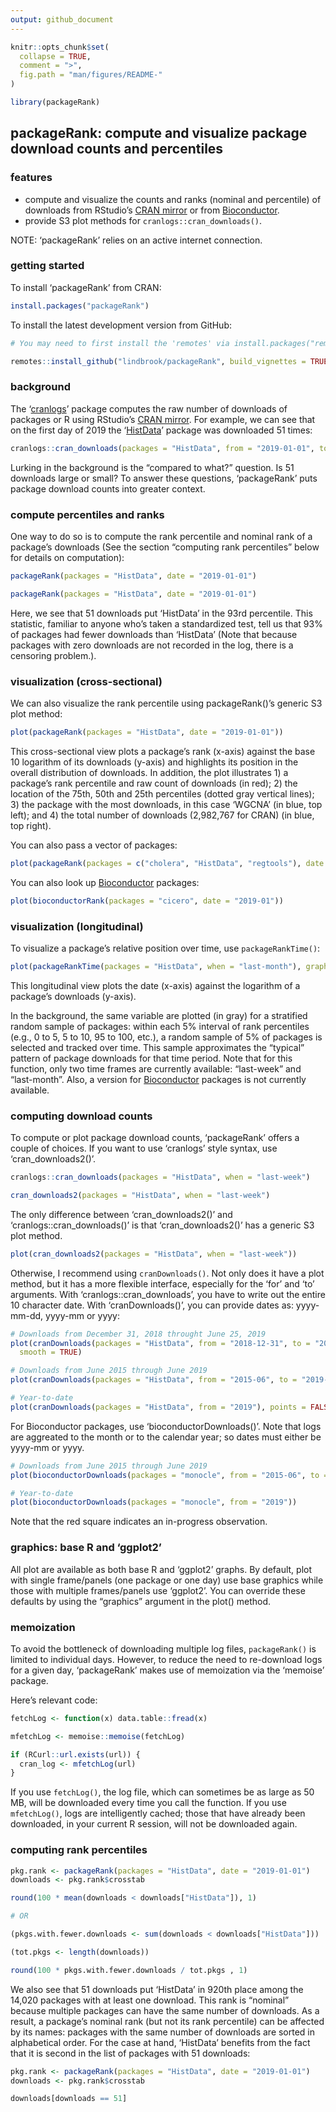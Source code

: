 ```yaml
---
output: github_document
---
```


<!-- README.md is generated from README.Rmd. Please edit that file -->

```r
knitr::opts_chunk$set(
  collapse = TRUE,
  comment = ">",
  fig.path = "man/figures/README-"
)
```

```r
library(packageRank)
```

## packageRank: compute and visualize package download counts and percentiles

### features

* compute and visualize the counts and ranks (nominal and percentile) of downloads from RStudio's [CRAN mirror](http://cran-logs.rstudio.com) or from [Bioconductor](https://bioconductor.org/).
* provide S3 plot methods for `cranlogs::cran_downloads()`.

NOTE: 'packageRank' relies on an active internet connection.

### getting started

To install 'packageRank' from CRAN:

```r
install.packages("packageRank")
```

To install the latest development version from GitHub:

```r
# You may need to first install the 'remotes' via install.packages("remotes").

remotes::install_github("lindbrook/packageRank", build_vignettes = TRUE)
```

### background

The '[cranlogs](https://cran.r-project.org/package=cranlogs)' package computes the raw number of downloads of packages or R using RStudio's [CRAN mirror](http://cran-logs.rstudio.com). For example, we can see that on the first day of 2019 the '[HistData](https://cran.r-project.org/package=HistData)' package was downloaded 51 times:

```r
cranlogs::cran_downloads(packages = "HistData", from = "2019-01-01", to = "2019-01-01")
```

Lurking in the background is the "compared to what?" question. Is 51 downloads large or small? To answer these questions, 'packageRank' puts package download counts into greater context.

### compute percentiles and ranks

One way to do so is to compute the rank percentile and nominal rank of a package's downloads (See the section "computing rank percentiles" below for details on computation):

```r
packageRank(packages = "HistData", date = "2019-01-01")
```

```r
packageRank(packages = "HistData", date = "2019-01-01")
```

Here, we see that 51 downloads put 'HistData' in the 93rd percentile. This statistic, familiar to anyone who's taken a standardized test, tell us that 93% of packages had fewer downloads than 'HistData' (Note that because packages with zero downloads are not recorded in the log, there is a censoring problem.).

### visualization (cross-sectional)

We can also visualize the rank percentile using packageRank()'s generic S3 plot method:

```r
plot(packageRank(packages = "HistData", date = "2019-01-01"))
```

This cross-sectional view plots a package's rank (x-axis) against the base 10 logarithm of its downloads (y-axis) and highlights its position in the overall distribution of downloads. In addition, the plot illustrates 1) a package's rank percentile and raw count of downloads (in red); 2) the location of the 75th, 50th and 25th percentiles (dotted gray vertical lines); 3) the package with the most downloads, in this case 'WGCNA' (in blue, top left); and 4) the total number of downloads (2,982,767 for CRAN) (in blue, top right).

You can also pass a vector of packages:

```r
plot(packageRank(packages = c("cholera", "HistData", "regtools"), date = "2019-01-01"))
```

You can also look up [Bioconductor](https://bioconductor.org/) packages:

```r
plot(bioconductorRank(packages = "cicero", date = "2019-01"))
```

### visualization (longitudinal)

To visualize a package's relative position over time, use `packageRankTime()`:

```r
plot(packageRankTime(packages = "HistData", when = "last-month"), graphics_pkg = "base")
```

This longitudinal view plots the date (x-axis) against the logarithm of a package's downloads (y-axis).

In the background, the same variable are plotted (in gray) for a stratified random sample of packages: within each 5% interval of rank percentiles (e.g., 0 to 5, 5 to 10, 95 to 100, etc.), a random sample of 5% of packages is selected and tracked over time. This sample approximates the "typical" pattern of package downloads for that time period. Note that for this function, only two time frames are currently available: "last-week" and "last-month". Also, a version for [Bioconductor](https://bioconductor.org/) packages is not currently available.

### computing download counts

To compute or plot package download counts, 'packageRank' offers a couple of choices. If you want to use 'cranlogs' style syntax, use 'cran_downloads2()'.

```r
cranlogs::cran_downloads(packages = "HistData", when = "last-week")

cran_downloads2(packages = "HistData", when = "last-week")
```

The only difference between 'cran_downloads2()' and 'cranlogs::cran_downloads()' is that 'cran_downloads2()' has a generic S3 plot method.

```r
plot(cran_downloads2(packages = "HistData", when = "last-week"))
```

Otherwise, I recommend using `cranDownloads()`. Not only does it have a plot method, but it has a more flexible interface, especially for the 'for' and 'to' arguments. With 'cranlogs::cran_downloads', you have to write out the entire 10 character date. With 'cranDownloads()', you can provide dates as: yyyy-mm-dd, yyyy-mm or yyyy:

```r
# Downloads from December 31, 2018 throught June 25, 2019
plot(cranDownloads(packages = "HistData", from = "2018-12-31", to = "2019-06-25"), points = FALSE, 
  smooth = TRUE)

# Downloads from June 2015 through June 2019
plot(cranDownloads(packages = "HistData", from = "2015-06", to = "2019-06"), points = FALSE)

# Year-to-date
plot(cranDownloads(packages = "HistData", from = "2019"), points = FALSE, smooth = TRUE)
```

For Bioconductor packages, use 'bioconductorDownloads()'. Note that logs are aggreated to the month or to the calendar year; so dates must either be yyyy-mm or yyyy.

```r
# Downloads from June 2015 through June 2019
plot(bioconductorDownloads(packages = "monocle", from = "2015-06", to = "2019-06"), points = FALSE)

# Year-to-date
plot(bioconductorDownloads(packages = "monocle", from = "2019"))
```

Note that the red square indicates an in-progress observation.

### graphics: base R and 'ggplot2'

All plot are available as both base R and 'ggplot2' graphs. By default, plot with single frame/panels (one package or one day) use base graphics while those with multiple frames/panels use 'ggplot2'. You can override these defaults by using the "graphics" argument in the plot() method.

### memoization

To avoid the bottleneck of downloading multiple log files, `packageRank()` is limited to individual days. However, to reduce the need to re-download logs for a given day, 'packageRank' makes use of memoization via the 'memoise' package.

Here's relevant code:

```r
fetchLog <- function(x) data.table::fread(x)

mfetchLog <- memoise::memoise(fetchLog)

if (RCurl::url.exists(url)) {
  cran_log <- mfetchLog(url)
}
```

If you use `fetchLog()`, the log file, which can sometimes be as large as 50 MB, will be downloaded every time you call the function. If you use `mfetchLog()`, logs are intelligently cached; those that have already been downloaded, in your current R session, will not be downloaded again.


### computing rank percentiles

```r
pkg.rank <- packageRank(packages = "HistData", date = "2019-01-01")
downloads <- pkg.rank$crosstab

round(100 * mean(downloads < downloads["HistData"]), 1)

# OR

(pkgs.with.fewer.downloads <- sum(downloads < downloads["HistData"]))

(tot.pkgs <- length(downloads))

round(100 * pkgs.with.fewer.downloads / tot.pkgs , 1)
```

We also see that 51 downloads put 'HistData' in 920th place among the 14,020 packages with at least one download. This rank is "nominal" because multiple packages can have the same number of downloads. As a result, a package's nominal rank (but not its rank percentile) can be affected by its names: packages with the same number of downloads are sorted in alphabetical order. For the case at hand, 'HistData' benefits from the fact that it is second in the list of packages with 51 downloads:

```r
pkg.rank <- packageRank(packages = "HistData", date = "2019-01-01")
downloads <- pkg.rank$crosstab

downloads[downloads == 51]
```
